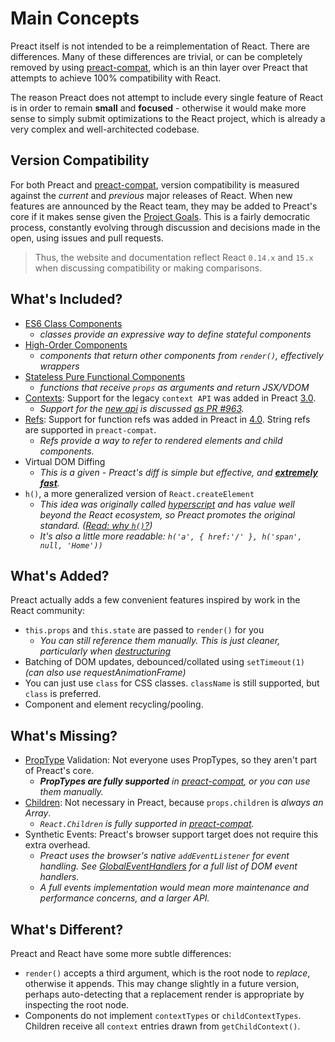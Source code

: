 # Main Concepts

Preact itself is not intended to be a reimplementation of React.  There are differences.  Many of these differences are trivial, or can be completely removed by using [preact-compat], which is an thin layer over Preact that attempts to achieve 100% compatibility with React.

The reason Preact does not attempt to include every single feature of React is in order to remain **small** and **focused** - otherwise it would make more sense to simply submit optimizations to the React project, which is already a very complex and well-architected codebase.


## Version Compatibility

For both Preact and [preact-compat], version compatibility is measured against the _current_ and _previous_ major releases of React. When new features are announced by the React team, they may be added to Preact's core if it makes sense given the [Project Goals].  This is a fairly democratic process, constantly evolving through discussion and decisions made in the open, using issues and pull requests.

> Thus, the website and documentation reflect React `0.14.x` and `15.x` when discussing compatibility or making comparisons.


## What's Included?

- [ES6 Class Components]
    - _classes provide an expressive way to define stateful components_
- [High-Order Components]  
    - _components that return other components from `render()`, effectively wrappers_
- [Stateless Pure Functional Components]  
    - _functions that receive `props` as arguments and return JSX/VDOM_
- [Contexts]: Support for the legacy `context API` was added in Preact [3.0].
    - _Support for the [new api](https://reactjs.org/docs/context.html) is discussed [as PR #963](https://github.com/developit/preact/pull/963)._
- [Refs]: Support for function refs was added in Preact in [4.0]. String refs are supported in `preact-compat`.
    - _Refs provide a way to refer to rendered elements and child components._
- Virtual DOM Diffing
    - _This is a given - Preact's diff is simple but effective, and **[extremely](http://developit.github.io/js-repaint-perfs/) [fast](https://localvoid.github.io/uibench/)**._
- `h()`, a more generalized version of `React.createElement`
    - _This idea was originally called [hyperscript] and has value well beyond the React ecosystem, so Preact promotes the original standard. ([Read: why `h()`?](http://jasonformat.com/wtf-is-jsx))_
    - _It's also a little more readable: `h('a', { href:'/' }, h('span', null, 'Home'))`_


## What's Added?

Preact actually adds a few convenient features inspired by work in the React community:

- `this.props` and `this.state` are passed to `render()` for you  
    - _You can still reference them manually. This is just cleaner, particularly when [destructuring]_
- Batching of DOM updates, debounced/collated using `setTimeout(1)` _(can also use requestAnimationFrame)_
- You can just use `class` for CSS classes. `className` is still supported, but `class` is preferred.
- Component and element recycling/pooling.


## What's Missing?

- [PropType] Validation: Not everyone uses PropTypes, so they aren't part of Preact's core.
    - _**PropTypes are fully supported** in [preact-compat], or you can use them manually._
- [Children]: Not necessary in Preact, because `props.children` is _always an Array_.
    - _`React.Children` is fully supported in [preact-compat]._
- Synthetic Events: Preact's browser support target does not require this extra overhead.
    - _Preact uses the browser's native `addEventListener` for event handling. See [GlobalEventHandlers] for a full list of DOM event handlers._
    - _A full events implementation would mean more maintenance and performance concerns, and a larger API._


## What's Different?

Preact and React have some more subtle differences:

- `render()` accepts a third argument, which is the root node to _replace_, otherwise it appends. This may change slightly in a future version, perhaps auto-detecting that a replacement render is appropriate by inspecting the root node.
- Components do not implement `contextTypes` or `childContextTypes`. Children receive all `context` entries drawn from `getChildContext()`.

[Project Goals]: /about/project-goals
[hyperscript]: https://github.com/dominictarr/hyperscript
[3.0]: https://github.com/developit/preact/milestones/3.0
[4.0]: https://github.com/developit/preact/milestones/4.0
[preact-compat]: https://github.com/developit/preact-compat
[PropType]: https://github.com/developit/proptypes
[Contexts]: https://reactjs.org/docs/legacy-context.html
[Refs]: https://facebook.github.io/react/docs/more-about-refs.html
[Children]: https://facebook.github.io/react/docs/top-level-api.html#reactchildren
[GlobalEventHandlers]: https://developer.mozilla.org/en-US/docs/Web/API/GlobalEventHandlers
[ES6 Class Components]: https://facebook.github.io/react/docs/reusable-components.html#es6-classes
[High-Order Components]: https://medium.com/@dan_abramov/mixins-are-dead-long-live-higher-order-components-94a0d2f9e750
[Stateless Pure Functional Components]: https://facebook.github.io/react/docs/reusable-components.html#stateless-functions
[destructuring]: http://www.2ality.com/2015/01/es6-destructuring.html
[Linked State]: /guide/linked-state
